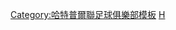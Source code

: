 {{歷任足球主教練
|name=哈特普爾聯領隊
|teamname=哈特尔普尔联足球俱乐部
|title=哈特普爾聯
|bgcolor=#3E3EB9
|textcolor=#FFFFFF
|bordercolor=silver
|list =<div>
{{Football manager list entry|name=[[費特·普里斯特|普里斯特]]|from=1908|to=12}}
{{Football manager list entry|name=亨弗雷斯|from=1912|to=13}}
{{Football manager list entry|name=曼拿斯|from=1913|to=20}}
{{Football manager list entry|name=[[西爾·波特|波特]]|from=1920|to=22}}
{{Football manager list entry|name=哥頓|from=1922|to=24}}
{{Football manager list entry|name=曼拿斯|from=1924|to=27}}
{{Football manager list entry|name=[[比爾·諾曼|諾曼]]|from=1927|to=31}}
{{Football manager list entry|name=[[積奇·卡爾 (1892年出生的足球員)|卡爾]]|from=1932|to=35}}
{{Football manager list entry|name=咸美頓|from=1935|to=40}}
{{Football manager list entry|name=[[費特·韋斯特加夫|韋斯特加夫]]|from=1943|to=57}}
{{Football manager list entry|name=米德爾頓|from=1957|to=59}}
{{Football manager list entry|name=[[比爾·羅拔臣 (足球員)|羅拔臣]]|from=1959|to=62}}
{{Football manager list entry|name=[[艾倫比·齊爾頓|齊爾頓]]|from=1962|to=63}}
{{Football manager list entry|name=[[波比·凱尼|凱尼]]|from=1963|to=64}}
{{Football manager list entry|name=威廉斯|from=1964|to=65}}
{{Football manager list entry|name=[[佐夫·特溫迪文|特溫迪文]]|from=1965}}
{{Football manager list entry|name=[[白賴仁·哥洛夫|哥洛夫]]|from=1965|to=67}}
{{Football manager list entry|name=[[安格斯·麥連 (足球員)|麥連]]|from=1967|to=70}}
{{Football manager list entry|name=[[約翰·辛普森 (1918年出生的足球員)|辛普森]]|from=1970|to=71}}
{{Football manager list entry|name=[[連·艾殊靴斯特|艾殊靴斯特]]|from=1971|to=74}}
{{Football manager list entry|name=[[肯·哈爾 (足球員)|哈爾]]|from=1974|to=76}}
{{Football manager list entry|name=[[比利·霍納|霍納]]|from=1976|to=83}}
{{Football manager list entry|name=[[約翰·鄧肯 (足球員)|鄧肯]]|from=1983}}
{{Football manager list entry|name=[[米克·杜察堤|杜察堤]]|from=1983}}
{{Football manager list entry|name=[[比利·霍納|霍納]]|from=1983|to=86}}
{{Football manager list entry|name=[[約翰·伯特 (足球員)|伯特]]|from=1986|to=88}}
{{Football manager list entry|name=[[波比·蒙古爾|蒙古爾]]|from=1988|to=89}}
{{Football manager list entry|name=[[施利·紐魯斯|紐魯斯]]|from=1989|to=91}}
{{Football manager list entry|name=[[阿倫·梅里 (足球員)|梅里]]|from=1991|to=93}}
{{Football manager list entry|name=[[韋夫·畢士比|畢士比]]|from=1993}}
{{Football manager list entry|name=[[約翰·麥菲爾|麥菲爾]]|from=1993|to=94}}
{{Football manager list entry|name=[[大衛·麥克里|麥克里]]|from=1994|to=95}}
{{Football manager list entry|name=[[基夫·侯切恩|侯切恩]]|from=1995|to=96}}
{{Football manager list entry|name=[[米克·泰特|泰特]] (球員)|from=1996|to=98}}
{{Football manager list entry|name=[[米克·泰特|泰特]]|from=1999}}
{{Football manager list entry|name=[[保羅·貝克|貝克]]|from=1999}}
{{Football manager list entry|name=[[基斯·端納 (1958年出生的足球員)|端納]]|from=1999|to=2002}}
{{Football manager list entry|name=[[米克·紐維爾 (足球員)|紐維爾]]|from=2002|to=03}}
{{Football manager list entry|name=[[尼爾·谷巴|谷巴]]|from=2003|to=05}}
{{Football manager list entry|name=[[馬田·史考特 (足球員)|史考特]]|from=2005|to=06}}
{{Football manager list entry|name=[[保羅·史蒂芬生|史蒂芬生]]|from=2006}}
{{Football manager list entry|name=[[丹尼·威爾遜_(1960年出生足球運動員)|威爾遜]]|from=2006|to=08}}
{{Football manager list entry|name=[[基斯·端納 (1958年出生足球員)|端納]]|from=2008|to=10}}
{{Football manager list entry|name=[[米克·沃茲沃思|沃茲沃思]]|from=2010|to=11}}
{{Football manager list entry|name=[[米高·巴倫|巴倫]]|from=2011}}
{{Football manager list entry|name=[[尼尔·库珀|-{zh-hans:尼尔·库珀; zh-hk:尼爾·谷巴;}-]]|from=2011|to=12}}
{{Football manager list entry|name=[[约翰·休斯 (足球运动员)|-{zh-hans:休斯; zh-hk:曉士;}-]]|from=2012|to=13}}
{{Football manager list entry|name=[[科林·库珀|-{zh-hans:科林·库珀; zh-hk:哥連·谷巴;}-]]|from=2013 |to=14}}
{{Football manager list entry|name=[[保羅·梅利|梅利]]|from=2014}}
{{Football manager list entry|name=[[罗尼·摩尔|摩亞]]|from=2014|to=16}}
</div>
}}
<noinclude>
[[Category:哈特普爾聯足球俱樂部模板]]
[[Category:英格蘭足球俱樂部領隊導航模板|H]]
</noinclude>
